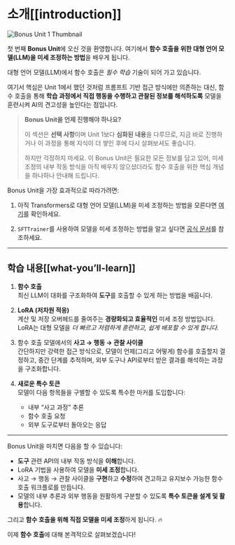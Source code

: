 # 소개[[introduction]]

![Bonus Unit 1 Thumbnail](https://huggingface.co/datasets/agents-course/course-images/resolve/main/en/bonus-unit1/thumbnail.jpg)

첫 번째 **Bonus Unit**에 오신 것을 환영합니다. 여기에서 **함수 호출을 위한 대형 언어 모델(LLM)을 미세 조정하는 방법**을 배우게 됩니다.

대형 언어 모델(LLM)에서 함수 호출은 *필수 학습* 기술이 되어 가고 있습니다. 

여기서 핵심은 Unit 1에서 했던 것처럼 프롬프트 기반 접근 방식에만 의존하는 대신, 함수 호출을 통해 **학습 과정에서 직접 행동을 수행하고 관찰된 정보를 해석하도록** 모델을 훈련시켜 AI의 견고성을 높인다는 점입니다.

> **Bonus Unit을 언제 진행해야 하나요?**
>
> 이 섹션은 **선택 사항**이며 Unit 1보다 **심화된 내용**을 다루므로, 지금 바로 진행하거나 이 과정을 통해 지식이 더 쌓인 후에 다시 살펴보셔도 좋습니다.  
>  
> 하지만 걱정하지 마세요. 이 Bonus Unit은 필요한 모든 정보를 담고 있어, 미세 조정의 내부 작동 방식을 아직 배우지 않으셨더라도 함수 호출을 위한 핵심 개념을 하나하나 안내해 드립니다.

Bonus Unit을 가장 효과적으로 따라가려면:

1. 아직 Transformers로 대형 언어 모델(LLM)을 미세 조정하는 방법을 모른다면 [여기](https://huggingface.co/learn/nlp-course/chapter3/1?fw=pt)를 확인하세요. 

2. `SFTTrainer`를 사용하여 모델을 미세 조정하는 방법을 알고 싶다면 [공식 문서](https://huggingface.co/learn/nlp-course/en/chapter11/1)를 참조하세요. 

---

## 학습 내용[[what-you’ll-learn]]

1. **함수 호출**  
   최신 LLM이 대화를 구조화하여 **도구**를 호출할 수 있게 하는 방법을 배웁니다.

2. **LoRA (저차원 적응)**  
   계산 및 저장 오버헤드를 줄여주는 **경량화되고 효율적인** 미세 조정 방법입니다. LoRA는 대형 모델을 *더 빠르고 저렴하게 훈련하고, 쉽게 배포할 수 있게 합니다.*

3. 함수 호출 모델에서의 **사고 → 행동 → 관찰 사이클**  
   간단하지만 강력한 접근 방식으로, 모델이 언제(그리고 어떻게) 함수를 호출할지 결정하고, 중간 단계를 추적하며, 외부 도구나 API로부터 받은 결과를 해석하는 과정을 구조화합니다.

4. **새로운 특수 토큰**  
   모델이 다음 항목들을 구별할 수 있도록 특수한 마커를 도입합니다: 
   - 내부 “사고 과정” 추론  
   - 함수 호출 요청  
   - 외부 도구로부터 돌아오는 응답

---

Bonus Unit을 마치면 다음을 할 수 있습니다:

- **도구** 관련 API의 내부 작동 방식을 **이해**합니다.  
- LoRA 기법을 사용하여 모델을 **미세 조정**합니다.  
- 사고 → 행동 → 관찰 사이클을 **구현**하고 **수정**하여 견고하고 유지보수 가능한 함수 호출 워크플로를 만듭니다.  
- 모델의 내부 추론과 외부 행동을 원활하게 구분할 수 있도록 **특수 토큰을 설계 및 활용**합니다.

그리고 **함수 호출을 위해 직접 모델을 미세 조정**하게 됩니다. 🔥

이제 **함수 호출**에 대해 본격적으로 살펴보겠습니다!
